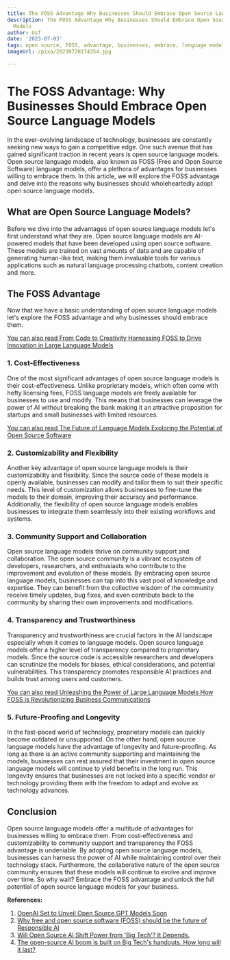 ```yaml
---
title: The FOSS Advantage Why Businesses Should Embrace Open Source Language Models
description: The FOSS Advantage Why Businesses Should Embrace Open Source Language
  Models
author: Usf
date: '2023-07-03'
tags: open source, FOSS, advantage, businesses, embrace, language models
imageUrl: /pixa/20230728174354.jpg

---
```

# The FOSS Advantage:  Why Businesses Should Embrace Open Source Language Models

In  the ever-evolving landscape of technology, businesses are constantly  seeking new ways to gain a competitive edge. One such avenue that has gained significant traction in recent years is  open source language models. Open source language models, also  known as FOSS (Free and Open Source Software) language models,  offer a plethora of advantages  for businesses willing to embrace  them. In this article, we will explore the FOSS  advantage and delve into the  reasons why businesses  should wholeheartedly adopt open  source  language models.

## What are Open  Source Language Models?

Before we dive  into the advantages of open source language models let's first understand what they are. Open source language models are AI-powered models that have been developed using open source software. These models are trained on vast amounts of data  and are capable of generating human-like text, making them invaluable  tools for various  applications such  as natural language processing chatbots, content creation and more.

## The FOSS Advantage

Now that we have a basic understanding of open source language models let's explore the FOSS advantage and why businesses  should embrace  them.

[You can  also read From Code to Creativity Harnessing FOSS to Drive Innovation in Large Language Models](From%20Code%20to%20Creativity%20Harnessing%20FOSS%20to%20Drive%20Innovation%20in%20Large%20Language%20Models)


### 1. Cost-Effectiveness

One of the most significant advantages of open source  language models is their cost-effectiveness. Unlike proprietary models, which often come with hefty licensing fees, FOSS language models are  freely available for businesses to use and modify. This means that businesses can leverage the power  of AI without breaking the bank making it an attractive proposition for startups and small businesses with limited resources.

[You can also  read The Future of  Language Models Exploring the Potential of Open Source  Software](The%20Future%20of%20Language%20Models%20Exploring%20the%20Potential%20of%20Open%20Source%20Software)


###  2. Customizability and Flexibility

Another key advantage of open source language models is their customizability and flexibility. Since the source code of these  models is openly available, businesses can modify and tailor them to suit  their specific  needs. This level  of customization allows businesses to fine-tune the models to their domain, improving their accuracy and performance. Additionally, the flexibility  of open source language models enables businesses  to integrate them seamlessly into  their existing workflows and systems.

###  3.  Community Support and Collaboration

Open source language models thrive on community  support and collaboration.  The open source community is a vibrant ecosystem of developers, researchers, and enthusiasts who contribute  to the improvement and evolution of  these  models.  By embracing open source language models, businesses can tap into this vast pool of knowledge and expertise. They can benefit from the collective  wisdom of the community receive timely updates, bug fixes, and even contribute back to the community by sharing  their own improvements and modifications.

### 4. Transparency and Trustworthiness

Transparency and trustworthiness are crucial factors in the AI  landscape especially when  it comes to language models. Open source language models offer a higher level of transparency compared to proprietary models. Since the source code is accessible researchers and  developers can  scrutinize the models  for  biases, ethical considerations, and potential vulnerabilities. This transparency promotes responsible AI practices and builds trust among users and customers.

[You can also read Unleashing the Power of Large Language  Models How FOSS is Revolutionizing Business Communications](Unleashing%20the%20Power%20of%20Large%20Language%20Models%20How%20FOSS%20is%20Revolutionizing%20Business%20Communications)


### 5. Future-Proofing and Longevity

In the fast-paced world of technology, proprietary models can  quickly become outdated or unsupported. On the other hand, open  source language models have the advantage of longevity and future-proofing. As  long as  there is an active community supporting and maintaining the models, businesses  can rest  assured that their  investment  in open source language  models will  continue to yield benefits in the long run. This longevity ensures that businesses are not locked into a specific vendor  or technology providing them with the freedom to adapt and evolve as technology advances.

## Conclusion

Open source language models offer a multitude  of advantages for businesses willing to  embrace  them. From cost-effectiveness and customizability to  community support and transparency the FOSS advantage is undeniable. By adopting open  source language models, businesses can harness the power of AI while maintaining control over their technology stack.  Furthermore, the collaborative nature of  the open source community ensures that these models  will continue to evolve and improve over time. So why wait? Embrace the FOSS advantage and unlock the full potential of open source language models for your business.

**References:**

1. [OpenAI Set to Unveil Open Source GPT Models Soon](https://www.opensourceforu.com/2023/07/openai-set-to-unveil-open-source-gpt-models-soon/)
2. [Why free and open source software  (FOSS) should be the future of Responsible AI](https://towardsdatascience.com/why-free-and-open-source-software-foss-should-be-the-future-of-responsible-ai-a3691b47fd79)
3. [Will Open Source AI Shift Power  from 'Big Tech'? It Depends.](https://techpolicy.press/will-open-source-ai-shift-power-from-big-tech-it-depends/)
4. [The open-source AI boom is built on Big Tech's handouts.  How long will it last?](https://www.technologyreview.com/2023/05/12/1072950/open-source-ai-google-openai-eleuther-meta/)